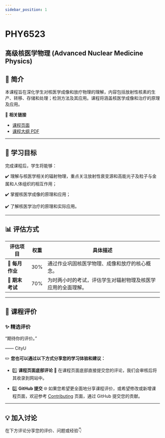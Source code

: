 ```yaml
---
sidebar_position: 1
---
```


# PHY6523
## 高级核医学物理 (Advanced Nuclear Medicine Physics)

## **📘 简介**
本课程旨在深化学生对核医学成像和放疗物理的理解，内容包括放射性核素的生产、转移、存储和处理；检测方法及其应用。课程将涵盖核医学成像和治疗的原理及应用。

🔗 **相关链接**
- [课程页面](https://www.cityu.edu.hk/catalogue/pg/202425/course/PHY6523.htm)
- [课程大纲 PDF](https://www.cityu.edu.hk/catalogue/pg/202425/course/PHY6523.pdf)

---

## **🎯 学习目标**

完成课程后，学生将能够：

✔️ 理解与核医学相关的辐射物理，重点关注放射性衰变源和高能光子及粒子与金属和人体组织的相互作用；

✔️ 掌握核医学成像的原理和应用；

✔️ 了解核医学治疗的原理和实际应用。

---

## **📊 评估方式**

| **评估项目**       | **权重** | **具体描述**                                                                                       |
|-------------------|---------|---------------------------------------------------------------------------------------------------|
| **📂 每月作业**    | 30%      | 通过作业巩固核医学物理、成像和放疗的核心概念。                                                        |
| **📝 期末考试**    | 70%      | 为时两小时的考试，评估学生对辐射物理及核医学应用的全面理解。                                                |

---

## **💬 课程评价**

### ✨ **精选评价**
<div className={commentStyles.commentBox}>
    <p className={commentStyles.commentText}>
        “期待你的评价。”
    </p>
    <p className={commentStyles.commentAuthor}>—— CityU</p>
</div>

✏️ **您也可以通过以下方式分享您的学习体验和建议：**

- 1️⃣ **课程页面底部评论**
💬 在课程页面底部直接提交您的评论，我们会审核后将其收录到网站中。

- 2️⃣ **GitHub 提交**
🌐 如果您希望更全面地分享课程评价，或希望修改或新增课程页面，欢迎参考 [Contributing](https://penjc.github.io/CityU/contributing) 页面，通过 GitHub 提交您的贡献。

---

## **💡 加入讨论**

在下方评论分享您的评价、问题或经验👇
<Utterances />
